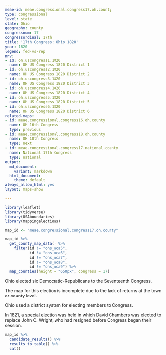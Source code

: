 ```yaml
---
meae-id: meae.congressional.congress17.oh.county
type: congressional
level: state
state: Ohio
geography: county
congressnum: 17
congressordinal: 17th
title: '17th Congress: Ohio 1820'
year: 1820
legend: fed-vs-rep
nnv:
- id: oh.uscongress1.1820
  name: OH US Congress 1820 District 1
- id: oh.uscongress2.1820
  name: OH US Congress 1820 District 2
- id: oh.uscongress3.1820
  name: OH US Congress 1820 District 3
- id: oh.uscongress4.1820
  name: OH US Congress 1820 District 4
- id: oh.uscongress5.1820
  name: OH US Congress 1820 District 5
- id: oh.uscongress6.1820
  name: OH US Congress 1820 District 6
related-maps:
- id: meae.congressional.congress16.oh.county
  name: OH 16th Congress
  type: previous
- id: meae.congressional.congress18.oh.county
  name: OH 18th Congress
  type: next
- id: meae.congressional.congress17.national.county
  name: National 17th Congress
  type: national
output:
  md_document:
    variant: markdown
  html_document:
    theme: default
always_allow_html: yes
layout: maps-show

---
```


```r
library(leaflet)
library(tidyverse)
library(USAboundaries)
library(mappingelections)

map_id <- "meae.congressional.congress17.oh.county"
```

<div class="map">

```r
map_id %>%
  get_county_map_data() %>%
    filter(id != "ohs_nca5",
           id != "ohs_nca6",
           id != "ohs_nca7",
           id != "ohs_nca8",
           id != "ohs_nca9") %>% 
  map_counties(height = "650px", congress = 17)
```

</div>

Ohio elected six Democratic-Republicans to the Seventeenth Congress. 

The map for this election is incomplete due to the lack of returns at the town or county level.

Ohio used a district system for electing members to Congress. 

In 1821, a [special election](https://elections.lib.tufts.edu/catalog/tufts:oh.uscongress4.1821) was held in which David Chambers was elected to replace John C. Wright, who had resigned before Congress began their session.

<div class="results-table">

```r
map_id %>%
  candidate_results() %>%
  results_to_table() %>%
  cat()
```

</div>
